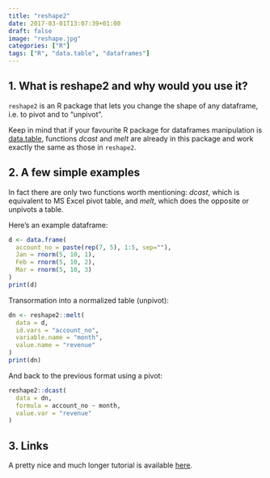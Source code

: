 ```yaml
---
title: "reshape2"
date: 2017-03-01T13:07:39+01:00
draft: false
image: "reshape.jpg"
categories: ["R"]
tags: ["R", "data.table", "dataframes"]
---
```


## 1. What is reshape2 and why would you use it?

`reshape2` is an R package that lets you change the shape of any dataframe, i.e. to pivot and to "unpivot".

Keep in mind that if your favourite R package for dataframes manipulation is [data.table]({{< siteurl >}}/data.table), functions *dcast* and *melt* are already in this package and work exactly the same as those in `reshape2`.

## 2. A few simple examples

In fact there are only two functions worth mentioning: *dcast*, which is equivalent to MS Excel pivot table, and *melt*, which does the opposite or unpivots a table.

Here's an example dataframe:
```r
d <- data.frame(
  account_no = paste(rep(7, 5), 1:5, sep=""),
  Jan = rnorm(5, 10, 1),
  Feb = rnorm(5, 10, 2),
  Mar = rnorm(5, 10, 3)
)
print(d)
```

Transormation into a normalized table (unpivot):
```r
dn <- reshape2::melt(
  data = d, 
  id.vars = "account_no", 
  variable.name = "month", 
  value.name = "revenue"
)
print(dn)
```

And back to the previous format using a pivot:
```r
reshape2::dcast(
  data = dn, 
  formula = account_no ~ month, 
  value.var = "revenue"
)
```

## 3. Links

A pretty nice and much longer tutorial is available [here](https://seananderson.ca/2013/10/19/reshape/).
